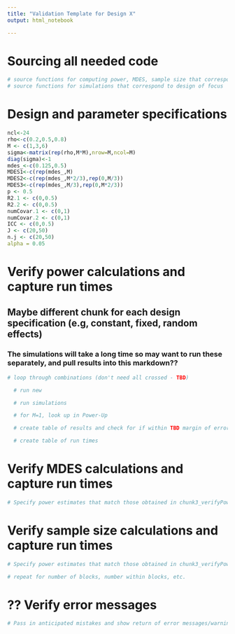 ```yaml
---
title: "Validation Template for Design X"
output: html_notebook

---
```


# Sourcing all needed code 

```r
# source functions for computing power, MDES, sample size that correspond to design of focus
# source functions for simulations that correspond to design of focus
```


# Design and parameter specifications

```r
ncl<-24
rho<-c(0.2,0.5,0.8)
M <- c(1,3,6)
sigma<-matrix(rep(rho,M*M),nrow=M,ncol=M)
diag(sigma)<-1
mdes_<-c(0.125,0.5)
MDES1<-c(rep(mdes_,M)
MDES2<-c(rep(mdes_,M*2/3),rep(0,M/3))
MDES3<-c(rep(mdes_,M/3),rep(0,M*2/3))
p <- 0.5
R2.1 <- c(0,0.5)
R2.2 <- c(0,0.5)
numCovar.1 <- c(0,1)
numCovar.2 <- c(0,1)
ICC <- c(0,0.5)
J <- c(20,50)
n.j <- c(20,50)
alpha = 0.05
```

# Verify power calculations and capture run times

## Maybe different chunk for each design specification (e.g, constant, fixed, random effects)

### The simulations will take a long time so may want to run these separately, and pull results into this markdown??

```r
# loop through combinations (don't need all crossed - TBD)

  # run new

  # run simulations

  # for M=1, look up in Power-Up

  # create table of results and check for if within TBD margin of error

  # create table of run times

```

# Verify MDES calculations and capture run times

```r

# Specify power estimates that match those obtained in chunk3_verifyPower (grab from final table/matrix) and corresponding sample size - and check that returned MDES is correct

```

# Verify sample size calculations and capture run times

```r

# Specify power estimates that match those obtained in chunk3_verifyPower (grab from final table/matrix) and corresponding MDES - and check that returned sample size is correct

# repeat for number of blocks, number within blocks, etc. 

```

# ?? Verify error messages


```r

# Pass in anticipated mistakes and show return of error messages/warnings?

```


